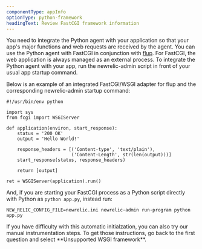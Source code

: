 ```yaml
---
componentType: appInfo
optionType: python-framework
headingText: Review FastCGI framework information
---
```


You need to integrate the Python agent with your application so that your app's major functions and web requests are received by the agent. You can use the Python agent with FastCGI in conjunction with [flup](https://pypi.python.org/pypi/flup). For FastCGI, the web application is always managed as an external process. To integrate the Python agent with your app, run the newrelic-admin script in front of your usual app startup command.


Below is an example of an integrated FastCGI/WSGI adapter for flup and the corresponding newrelic-admin startup command:

```
#!/usr/bin/env python

import sys
from fcgi import WSGIServer

def application(environ, start_response):
    status = '200 OK'
    output = 'Hello World!'

    response_headers = [('Content-type', 'text/plain'),
                        ('Content-Length', str(len(output)))]
    start_response(status, response_headers)

    return [output]

ret = WSGIServer(application).run()
```

And, if you are starting your FastCGI process as a Python script directly with Python as `python app.py`, instead run:

```
NEW_RELIC_CONFIG_FILE=newrelic.ini newrelic-admin run-program python app.py
```

<Callout variant="tip">
  If you have difficulty with this automatic initialzation, you can also try our manual instrumentation steps. To get those instructions, go back to the first question and select **Unsupported WSGI framework**.
</Callout>